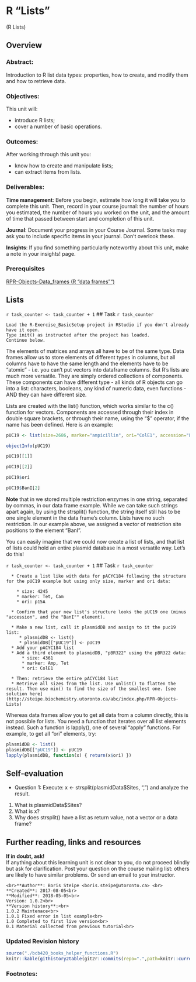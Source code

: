 # R "Lists" {#r-lists}
(R Lists)

## Overview

### Abstract:

Introduction to R list data types: properties, how to create, and modify them and how to retrieve data.

### Objectives:

This unit will:

  * introduce R lists;
  * cover a number of basic operations.

### Outcomes:

After working through this unit you:

  * know how to create and manipulate lists;
  * can extract items from lists.

### Deliverables:
**Time management**: Before you begin, estimate how long it will take you to complete this unit. Then, record in your course journal: the number of hours you estimated, the number of hours you worked on the unit, and the amount of time that passed between start and completion of this unit.

**Journal**: Document your progress in your Course Journal. Some tasks may ask you to include specific items in your journal. Don't overlook these.

**Insights**: If you find something particularly noteworthy about this unit, make a note in your insights! page.

### Prerequisites 
[RPR-Objects-Data_frames (R "data frames"")](#r-data-frames)

## Lists

`r task_counter <- task_counter + 1`
## Task `r task_counter`

```block
Load the R-Exercise_BasicSetup project in RStudio if you don't already have it open.
Type init() as instructed after the project has loaded.
Continue below.
```

The elements of matrices and arrays all have to be of the same type. Data frames allow us to store elements of different types in columns, but all columns have to have the same length and the elements have to be "atomic" - i.e. you can't put vectors into dataframe columns. But R's lists are much more versatile. They are simply ordered collections of components. These components can have different type - all kinds of R objects can go into a list: characters, booleans, any kind of numeric data, even functions - AND they can have different size.

Lists are created with the list() function, which works similar to the c() function for vectors. Components are accessed through their index in double square brackets, or through their name, using the "$" operator, if the name has been defined. Here is an example:

```r
pUC19 <- list(size=2686, marker="ampicillin", ori="ColE1", accession="L01397", BanI=c(235, 408, 550, 1647) )
```

```r
objectInfo(pUC19)
```

 
```r
pUC19[[1]]
```

```r
pUC19[[2]]
```

```r
pUC19$ori
```

```r
pUC19$BanI[2]
```




**Note** that in we stored multiple restriction enzymes in one string, separated by commas, in our data frame example. While we can take such strings apart again, by using the strsplit() function, the string itself still has to be one single element in the data frame's column. Lists have no such restriction. In our example above, we assigned a vector of restriction site positions to the element "BanI".

You can easily imagine that we could now create a list of lists, and that list of lists could hold an entire plasmid database in a most versatile way. Let's do this!

`r task_counter <- task_counter + 1`
## Task `r task_counter`

```block

  * Create a list like with data for pACYC184 following the structure for the pUC19 example but using only size, marker and ori data:

    * size: 4245
    * marker: Tet, Cam
    * ori: p15A

  * Confirm that your new list's structure looks the pUC19 one (minus "accession", and the "BanI"" element).

  * Make a new list, call it plasmidDB and assign to it the puc19 list:
     * plasmidDB <- list()
     * plasmidDB[["pUC19"]] <- pUC19
  * Add your pACYC184 list
  * Add a third element to plasmidDB, "pBR322" using the pBR322 data:
      * size: 4361
      * marker: Amp, Tet
      * ori: ColE1

  * Then: retrieve the entire pACYC184 list
  * Retrieve all sizes from the list. Use unlist() to flatten the result. Then use min() to find the size of the smallest one. [see solution here](http://steipe.biochemistry.utoronto.ca/abc/index.php/RPR-Objects-Lists)

```

Whereas data frames allow you to get all data from a column directly, this is not possible for lists. You need a function that iterates over all list elements instead. Such a function is lapply(), one of several "apply" functions. For example, to get all "ori" elements, try:

```r
plasmidDB <- list()
plasmidDB[["pUC19"]] <- pUC19
lapply(plasmidDB, function(x) { return(x$ori) })
```

## Self-evaluation
  * Question 1: Execute: x <- strsplit(plasmidData$Sites, ", ") and analyze the result.

  1. What is plasmidData$Sites?
  1. What is x?
  1. Why does strsplit() have a list as return value, not a vector or a data frame?

## Further reading, links and resources


**If in doubt, ask!**<br>
If anything about this learning unit is not clear to you, do not proceed blindly but ask for clarification. Post your question on the course mailing list: others are likely to have similar problems. Or send an email to your instructor.

```block2
<br>**Author**: Boris Steipe <boris.steipe@utoronto.ca> <br>
**Created**: 2017-08-05<br>
**Modified**: 2018-05-05<br>
Version: 1.0.2<br>
**Version history**:<br>
1.0.2 Maintenace<br>
1.0.1 Fixed error in list example<br>
1.0 Completed to first live version<br>
0.1 Material collected from previous tutorial<br>
``` 
 

### Updated Revision history
```r
source("./bcb420_books_helper_functions.R")
knitr::kable(githistory2table(git2r::commits(repo=".",path=knitr::current_input())))

```

### Footnotes: